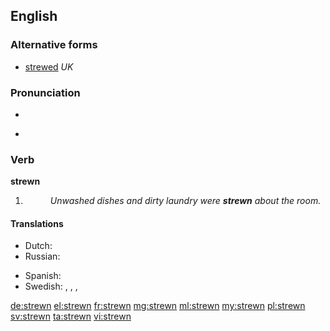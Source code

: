 ==English==

===Alternative forms===
* [[strewed]] ''UK''

===Pronunciation===
* {{IPA|/ˈstrʊən/}}
* {{audio|en-us-strewn.ogg|Audio (US)|lang=en}}
*: {{rhymes|uːn}}

===Verb===
'''strewn'''

# {{past participle of|strew|lang=en}}
#: ''Unwashed dishes and dirty laundry were '''strewn''' about the room.''

====Translations====
{{trans-top|Past participle of to strew}}
* Dutch: {{t+|nl|gestrooid}}
* Russian: {{t|ru|разбросанный|tr=razbrósannyj}}
{{trans-mid}}
* Spanish: {{t|es|esparcido|m}}
* Swedish: {{t+|sv|strödd}}, {{t|sv|utspridd}}, {{t+|sv|spridd}}, {{t|sv|uströdd}}
{{trans-bottom}}

[[de:strewn]]
[[el:strewn]]
[[fr:strewn]]
[[mg:strewn]]
[[ml:strewn]]
[[my:strewn]]
[[pl:strewn]]
[[sv:strewn]]
[[ta:strewn]]
[[vi:strewn]]